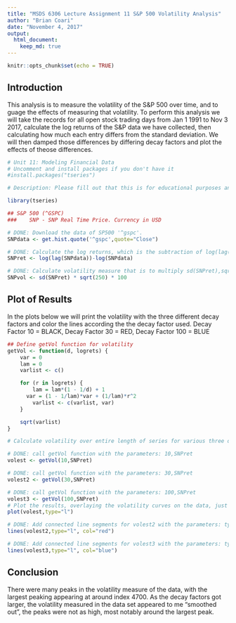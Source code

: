 ```yaml
---
title: "MSDS 6306 Lecture Assignment 11 S&P 500 Volatility Analysis"
author: "Brian Coari"
date: "November 4, 2017"
output: 
  html_document:
    keep_md: true
---
```


```r
knitr::opts_chunk$set(echo = TRUE)
```

## Introduction

This analysis is to measure the volatility of the S&P 500 over time, and to guage the effects of measuring that volatility.
To perform this analysis we will take the records for all open stock trading days from Jan 1 1991 to Nov 3 2017, calculate the log returns of the S&P data we have collected, then calculating how much each entry differs from the standard deviation. We will then damped those differences by differing decay factors and plot the effects of theose differences.

```r
# Unit 11: Modeling Financial Data
# Uncomment and install packages if you don't have it
#install.packages("tseries")

# Description: Please fill out that this is for educational purposes and talk about what it's for!

library(tseries)

## S&P 500 (^GSPC)
###    SNP - SNP Real Time Price. Currency in USD

# DONE: Download the data of SP500 '^gspc'.
SNPdata <- get.hist.quote('^gspc',quote="Close")

# DONE: Calculate the log returns, which is the subtraction of log(lag(SNPdata)) and log(SNPdata)
SNPret <- log(lag(SNPdata))-log(SNPdata)

# DONE: Calculate volatility measure that is to multiply sd(SNPret),sqrt(250), 100
SNPvol <- sd(SNPret) * sqrt(250) * 100


```



## Plot of Results
In the plots below we will print the volatility with the three different decay factors and color the lines according the the decay factor used. Decay Factor 10 = BLACK, Decay Factor 30 = RED, Decay Factor 100 = BLUE 

```r

## Define getVol function for volatility
getVol <- function(d, logrets) {
	var = 0
	lam = 0
	varlist <- c()

	for (r in logrets) {
		lam = lam*(1 - 1/d) + 1
	  var = (1 - 1/lam)*var + (1/lam)*r^2
		varlist <- c(varlist, var)
	}

	sqrt(varlist)
}

# Calculate volatility over entire length of series for various three different decay factors: 10 30. 100

# DONE: call getVol function with the parameters: 10,SNPret
volest <- getVol(10,SNPret)

# DONE: call getVol function with the parameters: 30,SNPret
volest2 <- getVol(30,SNPret)

# DONE: call getVol function with the parameters: 100,SNPret
volest3 <- getVol(100,SNPret)
# Plot the results, overlaying the volatility curves on the data, just as was done in the S&P example.
plot(volest,type="l")

# DONE: Add connected line segments for volest2 with the parameters: type="l",col="red"
lines(volest2,type="l", col="red")

# DONE: Add connected line segments for volest3 with the parameters: type="l",col="blue"
lines(volest3,type="l", col="blue")

```

## Conclusion

There were many peaks in the volatility measure of the data, with the largest peaking appearing at around index 4700.
As the decay factors got larger, the volatility measured in the data set appeared to me "smoothed out", the peaks were not as high, most notably around the largest peak.

